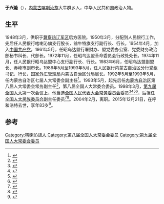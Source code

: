 '''于兴隆'''（{{bd|1932年|10月|2015年|12月21日}}），[[内蒙古|内蒙古]][[喀喇沁旗|喀喇沁旗]]大牛群乡人，中华人民共和国政治人物。

== 生平 ==
1948年3月，供职于[[冀察热辽军区|冀察热辽军区]]后方医院。1950年3月，分配到人民银行工作，先后任人民银行喀喇沁旗支行股长，翁牛特旗支行副行长、行长。1954年4月，加入[[中国共产党|中国共产党]]。1961年5月，任昭乌达盟行署财办、盟党委办公室、党委财务政治部秘书科长、代部长。1972年11月，任昭乌达盟革命委员会行政处处长。1974年11月，任人民银行昭乌达盟中心支行副行长、行长。1983年6月，任昭乌达盟副盟长、赤峰市副市长。1986年5月至1993年5月，任人民银行内蒙古自治区分行党组书记、行长，[[国家外汇管理局|国家外汇管理局]]内蒙古自治区分局局长。1992年5月至1993年5月，任内蒙古自治区七届人大常委会副主任<ref>{{cite book|title=中国人民政治协商会议內蒙古自治区委员会大事记, 1986-2000|url=http://books.google.com/books?id=bnoLAQAAMAAJ|year=2002|publisher=內蒙古政协办公厅|page=185}}</ref>。1993年5月，起先后任[[内蒙古自治区|内蒙古自治区]]第八届人大常委会常务副主任<ref>{{cite book|title=第八届全国人民代表大会及其常务委员会任免录/ 1993~1998年|url=http://books.google.com/books?id=ZSu4AAAAIAAJ|year=1998|publisher=中国民主法制出版社|isbn=978-7-80078-272-5|page=5}}</ref>，第八届全国人大常委会委员。1998年3月，[[第九届全国人民代表大会|第九届全国人大]]第一次会议上，他当选[[全国人民代表大会常务委员会|全国人民代表大会常务委员会]]委员<ref>{{Cite book|title=新中国50年 中|last=韩泰华主编|publisher=北京：[[红旗出版社|红旗出版社]]|year=1999.11|isbn=7-5051-0423-3|pages=897}}</ref><ref>{{Cite book|title=第九届全国人民代表大会及其常务委员会会议大事记 1998．3-2003．2|last=全国人大常委会办公厅秘书一局编|publisher=北京：[[中国民主法制出版社|中国民主法制出版社]]|year=2004.01|isbn=7-80078-793-1|pages=405}}</ref><ref>{{Cite book|title=中华人民共和国年鉴 1998 总第18期|last=中华人民共和国年鉴编辑部编辑|publisher=[[中国年鉴社|中国年鉴社]]|year=1999.01|isbn=7-80056-903-9|pages=41}}</ref><ref>{{Cite book|title=中华人民共和国通鉴|last=龙德，蔡翔主编|publisher=沈阳：[[辽宁人民出版社|辽宁人民出版社]]|year=2000.12|isbn=7-205-04473-1|pages=1832}}</ref>，后担任[[全国人大民族委员会|全国人大民族委员会]]副主任委员<ref>{{cite book|title=中国民族年鉴|url=http://books.google.com/books?id=cuMyAQAAIAAJ|year=2002|publisher=民族出版社|page=168}}</ref><ref name="程湘清1999">{{cite book|author=程湘清|title=人民代表大会工作全书 1949-1998|url=http://books.google.com/books?id=4gZNAAAAIAAJ|year=1999|publisher=中国法制出版社|page=1405}}</ref>。2004年2月，离职。2015年12月21日，在呼和浩特去世，享年83岁<ref>{{cite news|title=于兴隆同志逝世|url=http://cpc.people.com.cn/n1/2016/0106/c87393-28019387.html|accessdate=2016-01-07|agency=内蒙古日报|archive-date=2016-03-04|archive-url=https://web.archive.org/web/20160304114446/http://cpc.people.com.cn/n1/2016/0106/c87393-28019387.html|dead-url=no}}</ref>。

==参考==
{{reflist}}

[[Category:喀喇沁旗人|Category:喀喇沁旗人]]
[[Category:第八届全国人大常委会委员|Category:第八届全国人大常委会委员]]
[[Category:第九届全国人大常委会委员|Category:第九届全国人大常委会委员]]